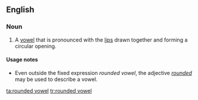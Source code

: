 ==English==
{{wikipedia}}

===Noun===
{{en-noun|head=[[rounded]] [[vowel]]}}

# {{label|en|linguistics}} A [[vowel]] that is pronounced with the [[lip]]s drawn together and forming a circular opening.

====Usage notes====
* Even outside the fixed expression ''rounded vowel'', the adjective ''[[rounded]]'' may be used to describe a vowel.

[[ta:rounded vowel]]
[[tr:rounded vowel]]